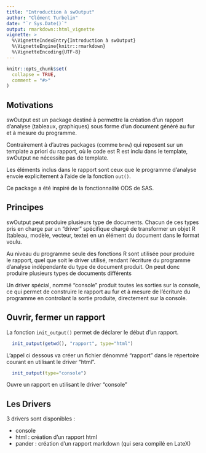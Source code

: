 ```yaml
---
title: "Introduction à swOutput"
author: "Clément Turbelin"
date: "`r Sys.Date()`"
output: rmarkdown::html_vignette
vignette: >
  %\VignetteIndexEntry{Introduction à swOutput}
  %\VignetteEngine{knitr::rmarkdown}
  %\VignetteEncoding{UTF-8}
---
```


```r
knitr::opts_chunk$set(
  collapse = TRUE,
  comment = "#>"
)
```

## Motivations

swOutput est un package destiné à permettre la création d'un rapport d'analyse (tableaux, graphiques) sous forme d'un document généré au fur et à mesure du programme.

Contrairement à d'autres packages (comme `brew`) qui reposent sur un template a priori du rapport, où le code est R est inclu dans le template, swOutput ne nécessite pas de template.

Les éléments inclus dans le rapport sont ceux que le programme d'analyse envoie explicitement à l'aide de la fonction `out()`.

Ce package a été inspiré de la fonctionnalité ODS de SAS.

## Principes

swOutput peut produire plusieurs type de documents. Chacun de ces types pris en charge par un "driver" spécifique chargé de transformer un objet R (tableau, modèle, vecteur, texte) en un élément du document dans le format voulu.

Au niveau du programme seule des fonctions R sont utilisée pour produire le rapport, quel que soit le driver utilisé, rendant l'écriture du programme d'analyse indépendante du type de document produit. On peut donc produire plusieurs types de documents différents

Un driver spécial, nommé "console" produit toutes les sorties sur la console, ce qui permet de construire le rapport au fur et à mesure de l'écriture du programme en controlant la sortie produite, directement sur la console.

## Ouvrir, fermer un rapport

La fonction `init_output()` permet de déclarer le début d'un rapport.

```r
  init_output(getwd(), "rapport", type="html")
```

L'appel ci dessous va créer un fichier dénommé "rapport" dans le répertoire courant en utilisant le driver "html".


```r
  init_output(type="console")
```

Ouvre un rapport en utilisant le driver "console"

## Les Drivers

3 drivers sont disponibles :

 - console
 - html : création d'un rapport html
 - pander : création d'un rapport markdown (qui sera compilé en LateX)
